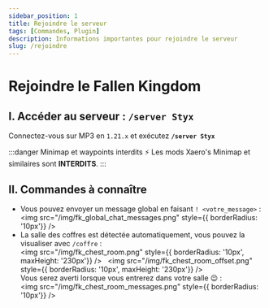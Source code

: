 ```yaml
---
sidebar_position: 1
title: Rejoindre le serveur
tags: [Commandes, Plugin]
description: Informations importantes pour rejoindre le serveur
slug: /rejoindre
---
```


# Rejoindre le Fallen Kingdom

## I. Accéder au serveur : `/server Styx`

Connectez-vous sur MP3 en `1.21.x` et exécutez **`/server Styx`**

:::danger Minimap et waypoints interdits ⚡
Les mods Xaero's Minimap et similaires sont **INTERDITS**.
:::

## II. Commandes à connaître

* Vous pouvez envoyer un message global en faisant `! <votre_message>` :<br/>
  <img src="/img/fk_global_chat_messages.png" style={{ borderRadius: '10px'}} />
* La salle des coffres est détectée automatiquement, vous pouvez la visualiser avec `/coffre` :<br/>
  <img src="/img/fk_chest_room.png" style={{ borderRadius: '10px', maxHeight: '230px'}} /> &nbsp; <img src="/img/fk_chest_room_offset.png" style={{ borderRadius: '10px', maxHeight: '230px'}} /><br/>
  Vous serez averti lorsque vous entrerez dans votre salle 😉 :<br/>
  <img src="/img/fk_chest_room_messages.png" style={{ borderRadius: '10px'}} />